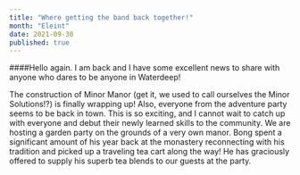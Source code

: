```yaml
---
title: "Where getting the band back together!"
month: "Eleint"
date: 2021-09-30
published: true
---
```


####Hello again. I am back and I have some excellent news to share with anyone who dares to be anyone in Waterdeep!

The construction of Minor Manor (get it, we used to call ourselves the Minor Solutions!?) is finally wrapping up! Also, everyone from the adventure party seems to be back in town. This is so exciting, and I cannot wait to catch up with everyone and debut their newly learned skills to the community. We are hosting a garden party on the grounds of a very own manor. Bong spent a significant amount of his year back at the monastery reconnecting with his tradition and picked up a traveling tea cart along the way! He has graciously offered to supply his superb tea blends to our guests at the party.
